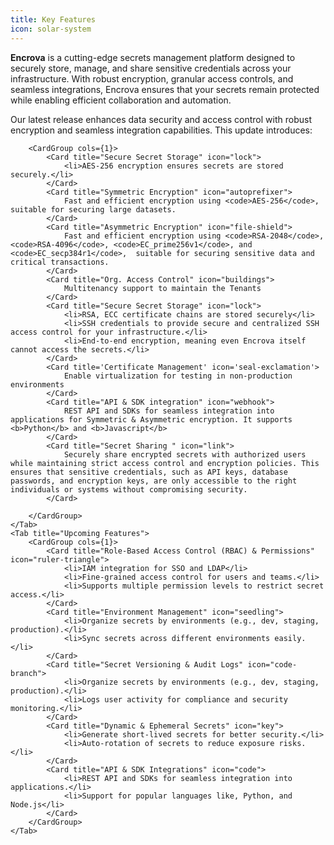 ```yaml
---
title: Key Features
icon: solar-system
---
```


<strong>Encrova</strong> is a cutting-edge secrets management platform designed to securely store, manage, and share sensitive credentials across your infrastructure. With robust encryption, granular access controls, and seamless integrations, Encrova ensures that your secrets remain protected while enabling efficient collaboration and automation.

<Tabs>
    <Tab title="Current Features">
        Our latest release enhances data security and access control with robust encryption and seamless integration capabilities.
        This update introduces:

        <CardGroup cols={1}>
            <Card title="Secure Secret Storage" icon="lock">
                <li>AES-256 encryption ensures secrets are stored securely.</li>
            </Card>
            <Card title="Symmetric Encryption" icon="autoprefixer">
                Fast and efficient encryption using <code>AES-256</code>, suitable for securing large datasets.
            </Card>
            <Card title="Asymmetric Encryption" icon="file-shield">
                Fast and efficient encryption using <code>RSA-2048</code>, <code>RSA-4096</code>, <code>EC_prime256v1</code>, and <code>EC_secp384r1</code>,  suitable for securing sensitive data and critical transactions.
            </Card>
            <Card title="Org. Access Control" icon="buildings">
                Multitenancy support to maintain the Tenants
            </Card>
            <Card title="Secure Secret Storage" icon="lock">
                <li>RSA, ECC certificate chains are stored securely</li>
                <li>SSH credentials to provide secure and centralized SSH access control for your infrastructure.</li>
                <li>End-to-end encryption, meaning even Encrova itself cannot access the secrets.</li>
            </Card>
            <Card title='Certificate Management' icon='seal-exclamation'>
                Enable virtualization for testing in non-production  environments
            </Card>
            <Card title="API & SDK integration" icon="webhook">
                REST API and SDKs for seamless integration into applications for Symmetric & Asymmetric encryption. It supports <b>Python</b> and <b>Javascript</b>
            </Card>
            <Card title="Secret Sharing " icon="link">
                Securely share encrypted secrets with authorized users while maintaining strict access control and encryption policies. This ensures that sensitive credentials, such as API keys, database passwords, and encryption keys, are only accessible to the right individuals or systems without compromising security.
            </Card>

        </CardGroup>
    </Tab>
    <Tab title="Upcoming Features">
        <CardGroup cols={1}>
            <Card title="Role-Based Access Control (RBAC) & Permissions" icon="ruler-triangle">
                <li>IAM integration for SSO and LDAP</li>
                <li>Fine-grained access control for users and teams.</li>
                <li>Supports multiple permission levels to restrict secret access.</li>
            </Card>
            <Card title="Environment Management" icon="seedling">
                <li>Organize secrets by environments (e.g., dev, staging, production).</li>
                <li>Sync secrets across different environments easily.</li>
            </Card>
            <Card title="Secret Versioning & Audit Logs" icon="code-branch">
                <li>Organize secrets by environments (e.g., dev, staging, production).</li>
                <li>Logs user activity for compliance and security monitoring.</li>
            </Card>
            <Card title="Dynamic & Ephemeral Secrets" icon="key">
                <li>Generate short-lived secrets for better security.</li>
                <li>Auto-rotation of secrets to reduce exposure risks.</li>
            </Card>
            <Card title="API & SDK Integrations" icon="code">
                <li>REST API and SDKs for seamless integration into applications.</li>
                <li>Support for popular languages like, Python, and Node.js</li>
            </Card>
        </CardGroup>
    </Tab>
</Tabs>

